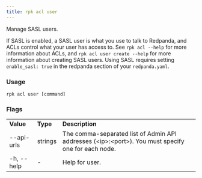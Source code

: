 ```yaml
---
title: rpk acl user
---
```


<head>
  <meta name="title" content="rpk acl user | Redpanda Docs" />
  <meta name="description" content="rpk acl user" />
</head>

Manage SASL users.

If SASL is enabled, a SASL user is what you use to talk to Redpanda, and ACLs
control what your user has access to. See `rpk acl --help` for more information
about ACLs, and `rpk acl user create --help` for more information about
creating SASL users. Using SASL requires setting `enable_sasl: true` in the
redpanda section of your `redpanda.yaml`.

### Usage

```
rpk acl user [command]
```

### Flags

<table>
  <tbody>
    <tr>
      <td>
        <strong> Value</strong>
      </td>
      <td>
        <strong> Type</strong>
      </td>
      <td>
        <strong> Description</strong>
      </td>
    </tr>
    <tr>
      <td>--api-urls</td>
      <td>strings</td>
      <td>
        The comma-separated list of Admin API addresses (&lt;ip&gt;:&lt;port&gt;). You
        must specify one for each node.
      </td>
    </tr>
    <tr>
      <td>-h, --help</td>
      <td>-</td>
      <td> Help for user.</td>
    </tr>
  </tbody>
</table>
